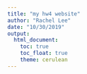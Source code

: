 ```yaml
---
title: "my hw4 website"
author: "Rachel Lee"
date: "10/30/2019"
output: 
  html_document:
    toc: true
    toc_float: true
    theme: cerulean
---
```

